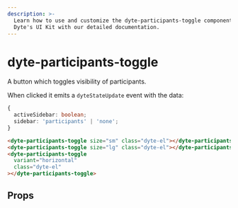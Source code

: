 ```yaml
---
description: >-
  Learn how to use and customize the dyte-participants-toggle component in
  Dyte's UI Kit with our detailed documentation.
---
```


# dyte-participants-toggle

A button which toggles visibility of participants.

When clicked it emits a `dyteStateUpdate` event with the data:

```ts
{
  activeSidebar: boolean;
  sidebar: 'participants' | 'none';
}
```

```html
<dyte-participants-toggle size="sm" class="dyte-el"></dyte-participants-toggle>
<dyte-participants-toggle size="lg" class="dyte-el"></dyte-participants-toggle>
<dyte-participants-toggle
  variant="horizontal"
  class="dyte-el"
></dyte-participants-toggle>
```

## Props

<PropsTable of="dyte-participants-toggle" />

<head>
  <title>UI Kit dyte-participants-toggle</title>
</head>
